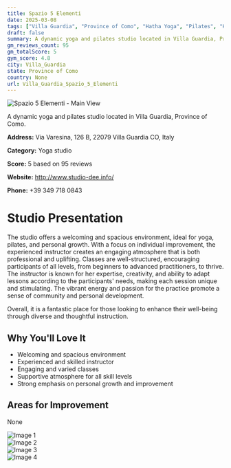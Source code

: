 ```yaml
---
title: Spazio 5 Elementi
date: 2025-03-08
tags: ["Villa Guardia", "Province of Como", "Hatha Yoga", "Pilates", "Hatha Flow", "welcoming", "spacious", "Villa Guardia"]  
draft: false
summary: A dynamic yoga and pilates studio located in Villa Guardia, Province of Como.
gm_reviews_count: 95
gm_totalScore: 5
gym_score: 4.8
city: Villa_Guardia
state: Province of Como
country: None
url: Villa_Guardia_Spazio_5_Elementi
---
```


<div className="aspect-[16/9] relative my-8">
  <img 
    src="https://lh5.googleusercontent.com/p/AF1QipNFSQK1OasnLbf6OIAya_4Yhc5CJjxbHXKpw1dt=w1920-h1080-k-no"
    alt="Spazio 5 Elementi - Main View"
    className="object-cover absolute inset-0 w-full h-full rounded-lg"
  />
</div>

A dynamic yoga and pilates studio located in Villa Guardia, Province of Como.

**Address:** Via Varesina, 126 B, 22079 Villa Guardia CO, Italy

**Category:** Yoga studio

**Score:** 5 based on 95 reviews

**Website:** http://www.studio-dee.info/

**Phone:** +39 349 718 0843

# Studio Presentation

The studio offers a welcoming and spacious environment, ideal for yoga, pilates, and personal growth. With a focus on individual improvement, the experienced instructor creates an engaging atmosphere that is both professional and uplifting. Classes are well-structured, encouraging participants of all levels, from beginners to advanced practitioners, to thrive. The instructor is known for her expertise, creativity, and ability to adapt lessons according to the participants' needs, making each session unique and stimulating. The vibrant energy and passion for the practice promote a sense of community and personal development.

Overall, it is a fantastic place for those looking to enhance their well-being through diverse and thoughtful instruction.

## Why You'll Love It

- Welcoming and spacious environment
- Experienced and skilled instructor
- Engaging and varied classes
- Supportive atmosphere for all skill levels
- Strong emphasis on personal growth and improvement

## Areas for Improvement

None

<div className="grid grid-cols-1 xl:grid-cols-2 gap-4 my-8">
<div className="aspect-[4/3] relative"><img src="https://lh3.googleusercontent.com/p/AF1QipNFVzCNw3oMKPoPMXOt2L2KNEGsNMPTskNaWc18=w1920-h1080-k-no" alt="Image 1" className="object-cover absolute inset-0 w-full h-full rounded-lg" /></div>
<div className="aspect-[4/3] relative"><img src="https://lh5.googleusercontent.com/p/AF1QipOhxW7DO_F-tvBBcg4JK8m9bgdDagijYxIzhqC6=w1920-h1080-k-no" alt="Image 2" className="object-cover absolute inset-0 w-full h-full rounded-lg" /></div>
<div className="aspect-[4/3] relative"><img src="https://lh5.googleusercontent.com/p/AF1QipOVwIAaZEdQb_ioYYpklPl2Uzo1tzhCaZLrCiva=w1920-h1080-k-no" alt="Image 3" className="object-cover absolute inset-0 w-full h-full rounded-lg" /></div>
<div className="aspect-[4/3] relative"><img src="https://lh5.googleusercontent.com/p/AF1QipMOhG_kNcNK8Z9A9DMP385kl_qXnOp6ll_9Egpq=w1920-h1080-k-no" alt="Image 4" className="object-cover absolute inset-0 w-full h-full rounded-lg" /></div>
</div>